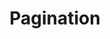 ---
type: component
title: Pagination
category: Navigation
description: A pagination component for navigating through pages of content.
status: todo
---